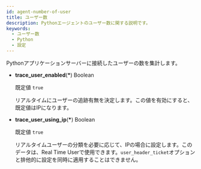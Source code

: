 ```yaml
---
id: agent-number-of-user
title: ユーザー数
description: Pythonエージェントのユーザー数に関する説明です。
keywords:
  - ユーザー数
  - Python
  - 設定
---
```


Pythonアプリケーションサーバーに接続したユーザーの数を集計します。

- **trace_user_enabled**(**\***) <span class='type'>Boolean</span>

  既定値 `true`

  リアルタイムにユーザーの追跡有無を決定します。この値を有効にすると、既定値はIPになります。

- **trace_user_using_ip**(**\***) <span class='type'>Boolean</span>

  既定値 `true`

  リアルタイムユーザーの分類を必要に応じて、IPの場合に設定します。このデータは、Real Time Userで使用できます。`user_header_ticket`オプションと排他的に設定を同時に適用することはできません。
